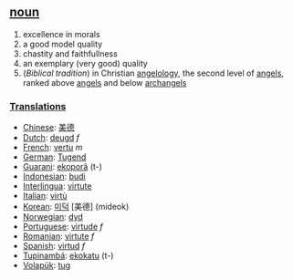 == [[noun]] == 
# excellence in morals
# a good model quality
# chastity and faithfullness
# an exemplary (very good) quality 
# (''Biblical tradition'')  in Christian [[angelology]], the second level of [[angel]]s, ranked above [[angel]]s and below [[archangel]]s

=== [[Translations]] === 
*[[Chinese]]: [[美德]]
*[[Dutch]]: [[deugd]] ''f''
*[[French]]: [[vertu]] ''m''
*[[German]]: [[Tugend]]
*[[Guarani]]: [[ekoporã]] (t-)
*[[Indonesian]]: [[budi]] 
*[[Interlingua]]: [[virtute]] 
*[[Italian]]: [[virtù]] 
*[[Korean]]: [[미덕]] [美德] (mideok)
*[[Norwegian]]: [[dyd]]
*[[Portuguese]]: [[virtude]] ''f''
*[[Romanian]]: [[virtute]] ''f''
*[[Spanish]]: [[virtud]] ''f''
*[[Tupinambá]]: [[ekokatu]] (t-)
*[[Volapük]]: [[tug]]